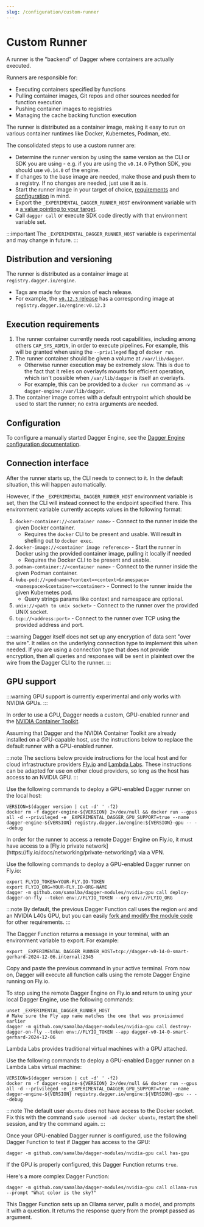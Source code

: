 ```yaml
---
slug: /configuration/custom-runner
---
```



# Custom Runner

A runner is the "backend" of Dagger where containers are actually executed.

Runners are responsible for:

- Executing containers specified by functions
- Pulling container images, Git repos and other sources needed for function execution
- Pushing container images to registries
- Managing the cache backing function execution

The runner is distributed as a container image, making it easy to run on various container runtimes like Docker, Kubernetes, Podman, etc.

The consolidated steps to use a custom runner are:

- Determine the runner version by using the same version as the CLI or SDK you
  are using - e.g. if you are using the `v0.14.0` Python SDK, you should use
  `v0.14.0` of the engine.
- If changes to the base image are needed, make those and push them to a
  registry. If no changes are needed, just use it as is.
- Start the runner image in your target of choice, [requirements](#execution-requirements) and [configuration](#configuration) in mind.
- Export the `_EXPERIMENTAL_DAGGER_RUNNER_HOST` environment variable with a [a value pointing to your target](#connection-interface).
- Call `dagger call` or execute SDK code directly with that environment variable set.

:::important
The `_EXPERIMENTAL_DAGGER_RUNNER_HOST` variable is experimental and may change in future.
:::

## Distribution and versioning

The runner is distributed as a container image at `registry.dagger.io/engine`.

- Tags are made for the version of each release.
- For example, the [`v0.12.3` release](https://github.com/dagger/dagger/releases/tag/v0.12.3) has a corresponding image at `registry.dagger.io/engine:v0.12.3`

## Execution requirements

1. The runner container currently needs root capabilities, including among others `CAP_SYS_ADMIN`, in order to execute pipelines. For example, this will be granted when using the `--privileged` flag of `docker run`.
1. The runner container should be given a volume at `/var/lib/dagger`.
    - Otherwise runner execution may be extremely slow. This is due to the fact that it relies on overlayfs mounts for efficient operation, which isn't possible when `/var/lib/dagger` is itself an overlayfs.
    - For example, this can be provided to a `docker run` command as `-v dagger-engine:/var/lib/dagger`.
1. The container image comes with a default entrypoint which should be used to start the runner; no extra arguments are needed.

## Configuration

To configure a manually started Dagger Engine, see the [Dagger Engine configuration documentation](./engine.mdx).

## Connection interface

After the runner starts up, the CLI needs to connect to it. In the default
situation, this will happen automatically.

However, if the `_EXPERIMENTAL_DAGGER_RUNNER_HOST` environment variable is set,
then the CLI will instead connect to the endpoint specified there. This
environment variable currently accepts values in the following format:

1. `docker-container://<container name>` - Connect to the runner inside the given Docker container.
    - Requires the `docker` CLI to be present and usable. Will result in shelling out to `docker exec`.
1. `docker-image://<container image reference>` - Start the runner in Docker using the provided container image, pulling it locally if needed
    - Requires the Docker CLI to be present and usable.
1. `podman-container://<container name>` - Connect to the runner inside the given Podman container.
1. `kube-pod://<podname>?context=<context>&namespace=<namespace>&container=<container>` - Connect to the runner inside the given Kubernetes pod.
    - Query strings params like context and namespace are optional.
1. `unix://<path to unix socket>` - Connect to the runner over the provided UNIX socket.
1. `tcp://<address:port>` - Connect to the runner over TCP using the provided address and port.

:::warning
Dagger itself does not set up any encryption of data sent "over the wire". It
relies on the underlying connection type to implement this when needed. If you
are using a connection type that does not provide encryption, then all queries
and responses will be sent in plaintext over the wire from the Dagger CLI to
the runner.
:::

## GPU support

:::warning
GPU support is currently experimental and only works with NVIDIA GPUs.
:::

In order to use a GPU, Dagger needs a custom, GPU-enabled runner and the [NVIDIA Container Toolkit](https://docs.nvidia.com/datacenter/cloud-native/container-toolkit/latest/install-guide.html#installing-the-nvidia-container-toolkit).

Assuming that Dagger and the NVIDIA Container Toolkit are already installed on a GPU-capable host, use the instructions below to replace the default runner with a GPU-enabled runner.

:::note
The sections below provide instructions for the local host and for cloud infrastructure providers [Fly.io](https://fly.io/) and [Lambda Labs](https://lambdalabs.com/). These instructions can be adapted for use on other cloud providers, so long as the host has access to an NVIDIA GPU.
:::

<Tabs>
<TabItem value="Local host">

Use the following commands to deploy a GPU-enabled Dagger runner on the local host:

```shell
VERSION=$(dagger version | cut -d' ' -f2)
docker rm -f dagger-engine-${VERSION} 2>/dev/null && docker run --gpus all -d --privileged -e _EXPERIMENTAL_DAGGER_GPU_SUPPORT=true --name dagger-engine-${VERSION} registry.dagger.io/engine:${VERSION}-gpu -- --debug
```

</TabItem>
<TabItem value="Fly.io">
In order for the runner to access a remote Dagger Engine on Fly.io, it must have access to a [Fly.io private network](https://fly.io/docs/networking/private-networking/) via a VPN.

Use the following commands to deploy a GPU-enabled Dagger runner on Fly.io:

```shell
export FLYIO_TOKEN=YOUR-FLY.IO-TOKEN
export FLYIO_ORG=YOUR-FLY.IO-ORG-NAME
dagger -m github.com/samalba/dagger-modules/nvidia-gpu call deploy-dagger-on-fly --token env://FLYIO_TOKEN --org env://FLYIO_ORG
```

:::note
By default, the previous Dagger Function call uses the region `ord` and an NVIDIA L40s GPU, but you can easily [fork and modify the module code](https://github.com/samalba/dagger-modules/blob/7273f9528f91021cf0e41766349e1f3f9f5a90d7/nvidia-gpu/main.go#L34) for other requirements.
:::

The Dagger Function returns a message in your terminal, with an environment variable to export. For example:

```shell
export _EXPERIMENTAL_DAGGER_RUNNER_HOST=tcp://dagger-v0-14-0-smart-gerhard-2024-12-06.internal:2345
```

Copy and paste the previous command in your active terminal. From now on, Dagger will execute all function calls using the remote Dagger Engine running on Fly.io.

To stop using the remote Dagger Engine on Fly.io and return to using your local Dagger Engine, use the following commands:

```shell
unset _EXPERIMENTAL_DAGGER_RUNNER_HOST
# Make sure the Fly app name matches the one that was provisioned earlier
dagger -m github.com/samalba/dagger-modules/nvidia-gpu call destroy-dagger-on-fly --token env://FLYIO_TOKEN --app dagger-v0-14-0-smart-gerhard-2024-12-06
```
</TabItem>
<TabItem value="Lambda Labs">
Lambda Labs provides traditional virtual machines with a GPU attached.

Use the following commands to deploy a GPU-enabled Dagger runner on a Lambda Labs virtual machine:

```shell
VERSION=$(dagger version | cut -d' ' -f2)
docker rm -f dagger-engine-${VERSION} 2>/dev/null && docker run --gpus all -d --privileged -e _EXPERIMENTAL_DAGGER_GPU_SUPPORT=true --name dagger-engine-${VERSION} registry.dagger.io/engine:${VERSION}-gpu -- --debug
```

:::note
The default user `ubuntu` does not have access to the Docker socket. Fix this with the command `sudo usermod -aG docker ubuntu`, restart the shell session, and try the command again.
:::

</TabItem>
</Tabs>

Once your GPU-enabled Dagger runner is configured, use the following Dagger Function to test if Dagger has access to the GPU:

```shell
dagger -m github.com/samalba/dagger-modules/nvidia-gpu call has-gpu
```

If the GPU is properly configured, this Dagger Function returns `true`.

Here's a more complex Dagger Function:

```shell
dagger -m github.com/samalba/dagger-modules/nvidia-gpu call ollama-run --prompt "What color is the sky?"
```

This Dagger Function sets up an Ollama server, pulls a model, and prompts it with a question. It returns the response query from the prompt passed as argument.
